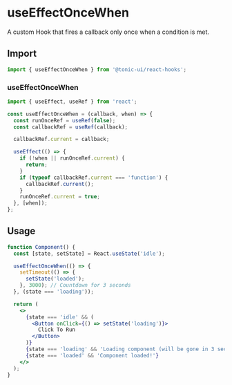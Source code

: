 # useEffectOnceWhen

A custom Hook that fires a callback only once when a condition is met.

## Import

```js
import { useEffectOnceWhen } from '@tonic-ui/react-hooks';
```

### useEffectOnceWhen

```js
import { useEffect, useRef } from 'react';

const useEffectOnceWhen = (callback, when) => {
  const runOnceRef = useRef(false);
  const callbackRef = useRef(callback);

  callbackRef.current = callback;

  useEffect(() => {
    if (!when || runOnceRef.current) {
      return;
    }
    if (typeof callbackRef.current === 'function') {
      callbackRef.current();
    }
    runOnceRef.current = true;
  }, [when]);
};
```

## Usage

```jsx
function Component() {
  const [state, setState] = React.useState('idle');

  useEffectOnceWhen(() => {
    setTimeout(() => {
      setState('loaded');
    }, 3000); // Countdown for 3 seconds
  }, (state === 'loading'));

  return (
    <>
      {state === 'idle' && (
        <Button onClick={() => setState('loading')}>
          Click To Run
        </Button>
      )}
      {state === 'loading' && 'Loading component (will be gone in 3 seconds)...'}
      {state === 'loaded' && 'Component loaded!'}
    </>
  );
}
```

